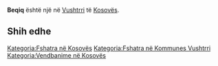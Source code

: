 {{Fshat në 
 | Emri                = Beqiq
 | EmriAlt                = 
 | NAME_SHORT_FORM=      
 | NAME_GENERIC=      
 | NAME_SORT_NAME_RO=      BEQIQ
 | FULL_NAME_RO = Beqiq
 | FULL_NAME_ND_RO=Beqiq
 | SORT_NAME_RG=BEQIQ 
 | FULL_NAME_RG=Beqiq,
 | FULL_NAME_ND_RG=Beqiq,
 | SRP_NAME_SHORT_FORM=      
 | SRP_NAME_GENERIC=      
 | SRP_NAME_SORT_NAME_RO=      
 | SRP_FULL_NAME_RO = 
 | SRP_FULL_NAME_ND_RO=
 | SRP_SORT_NAME_RG=
 | SRP_FULL_NAME_RG=
 | SRP_FULL_NAME_ND_RG=
 | Emri (Rasa dhanore) = 
 | Figura              = 
 | Shteti              = Kosovo
 | Komuna              = Vushtrri
 | Kodi postar         = 
 | Sipërfaqja          = 

 | Popullsia           = 

 | Regj. i popullsisë  = 
 | Dend. e popullsisë  = 
 | Faqja zyrtare       = 
 <!--- Koordinatat ----> 
 | Gjerësia            = 42.753611
 | Gjatësia            = 20.890556
 | Lartësia            = 
}}
'''Beqiq''' është një [[]] në [[Vushtrri]] të [[Kosovës]].

<!-- == Gjeografia == -->
<!-- == Historia == -->
<!-- == Demografia == -->
== Shih edhe ==
{{Komuna Vushtrri}}
{{Kosovo-Administrata-Cung}}

[[Kategoria:Fshatra në Kosovës]]
[[Kategoria:Fshatra në Kommunes Vushtrri]]
[[Kategoria:Vendbanime në Kosovës]]
